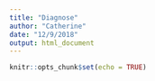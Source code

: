 ```yaml
---
title: "Diagnose"
author: "Catherine"
date: "12/9/2018"
output: html_document
---
```


```r
knitr::opts_chunk$set(echo = TRUE)
```

